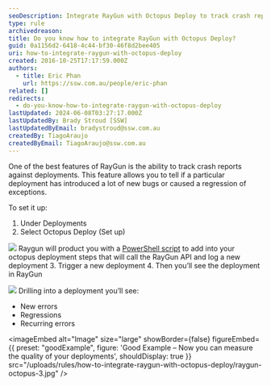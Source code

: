```yaml
---
seoDescription: Integrate RayGun with Octopus Deploy to track crash reports against deployments and measure quality metrics.
type: rule
archivedreason:
title: Do you know how to integrate RayGun with Octopus Deploy?
guid: 0a1156d2-6418-4c44-bf30-46f8d2bee405
uri: how-to-integrate-raygun-with-octopus-deploy
created: 2016-10-25T17:17:59.000Z
authors:
  - title: Eric Phan
    url: https://ssw.com.au/people/eric-phan
related: []
redirects:
  - do-you-know-how-to-integrate-raygun-with-octopus-deploy
lastUpdated: 2024-06-08T03:27:17.000Z
lastUpdatedBy: Brady Stroud [SSW]
lastUpdatedByEmail: bradystroud@ssw.com.au
createdBy: TiagoAraujo
createdByEmail: TiagoAraujo@ssw.com.au
---
```


One of the best features of RayGun is the ability to track crash reports against deployments. This feature allows you to tell if a particular deployment has introduced a lot of new bugs or caused a regression of exceptions.

To set it up:
1. Under Deployments
2. Select Octopus Deploy (Set up)

![](raygun-octopus-1.jpg)
 Raygun will product you with a [PowerShell script](https://raygun.com/docs/deployments/octopus-deploy) to add into your octopus deployment steps that will call the RayGun API and log a new deployment 3. Trigger a new deployment 4. Then you’ll see the deployment in RayGun

![](raygun-octopus-2.png)
Drilling into a deployment you’ll see:

- New errors
- Regressions
- Recurring errors

<imageEmbed
  alt="Image"
  size="large"
  showBorder={false}
  figureEmbed={{
    preset: "goodExample",
    figure: 'Good Example – Now you can measure the quality of your deployments',
    shouldDisplay: true
  }}
  src="/uploads/rules/how-to-integrate-raygun-with-octopus-deploy/raygun-octopus-3.jpg"
/>
